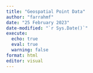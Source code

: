 ```yaml
---
title: "Geospatial Point Data"
author: "farrahmf"
date: "25 February 2023"
date-modified: "`r Sys.Date()`"
execute: 
  echo: true
  eval: true
  warning: false
format: html
editor: visual
---
```

